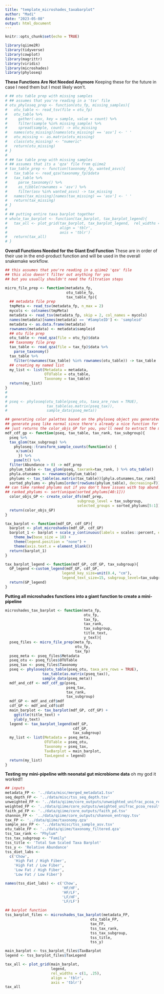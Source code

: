 ```yaml
---
title: "template_microshades_taxabarplot"
author: "Madi"
date: "2023-05-08"
output: html_document
---
```


```r
knitr::opts_chunk$set(echo = TRUE)
```

```r
library(qiime2R)
library(tidyverse)
library(cowplot)
library(magrittr)
library(viridis)
library(microshades)
library(phyloseq)
```

**These Functions Are Not Needed Anymore**
Keeping these for the future in case I need them but I most likely won't. 
```r
# ## otu table prep with missing samples 
# ## assumes that you're reading in a 'tsv' file 
# otu_phyloseq_prep <- function(otu_fp, missing_samples){
#   otu_table <- read_tsv(file = otu_fp)
#   otu_table %>% 
#     gather(-asv, key = sample, value = count) %>% 
#     filter(sample %in% missing_sample) %>% 
#     spread(sample, count) -> otu_missing
#   names(otu_missing)[names(otu_missing) == 'asv'] <- ' '
#   otu_missing <- as.matrix(otu_missing)
#   class(otu_missing) <- "numeric"
#   return(otu_missing)
# }
# 
# ## tax table prep with missing samples 
# ## assumes that its a 'qza' file from qiime2
# tax_table_prep <- function(taxonomy_fp, wanted_asvs){
#   tax_table <- read_qza(taxonomy_fp)$data 
#   tax_table %>% 
#     parse_taxonomy() %>% 
#     as_tibble(rownames = 'asv') %>%
#     filter(asv %in% wanted_asvs) -> tax_missing
#   names(tax_missing)[names(tax_missing) == 'asv'] <- ' '
#   return(tax_missing)
# }
# 
# ## putting entire taxa barplot together
# whole_tax_barplot <- function(tax_barplot, tax_barplot_legend){
#   tax_all <- plot_grid(tax_barplot, tax_barplot_legend,  rel_widths = c(1, .25),
#                        align = 'tblr',
#                        axis = 'tblr')
#   return(tax_all)
# }
```

**Overall Functions Needed for the Giant End Function**
These are in order of their use in the end-product function and will be used in the overall snakemake workflow. 
```r
## this assumes that you're reading in a qiime2 'qza' file
## this also doesn't filter out anything for you 
## but you usually shouldn't need the filtration steps

micro_file_prep <- function(metadata_fp,
                            otu_table_fp,
                            tax_table_fp){
  ## metadata file prep 
  tmpMeta <- read_tsv(metadata_fp, n_max = 2)
  mycols <- colnames(tmpMeta)
  metadata <- read_tsv(metadata_fp, skip = 2, col_names = mycols)
  names(metadata)[names(metadata) == '#SampleID'] <- 'sampleid'
  metadata <- as.data.frame(metadata)
  rownames(metadata) <- metadata$sampleid
  ## otu file prep
  otu_table <- read_qza(file = otu_fp)$data
  ## taxonomy file prep
  tax_table <- read_qza(file = tax_fp)$data %>% 
    parse_taxonomy()
  tax_table %>% 
    filter(rownames(tax_table) %in% rownames(otu_table)) -> tax_table
  ## creating my named list 
  my_list <- list(Metadata = metadata,
                  OTUTable = otu_table,
                  Taxonomy = tax_table)
  return(my_list)
}
# 
# 
# pseq <- phyloseq(otu_table(pseq_otu, taxa_are_rows = TRUE),
#                  tax_table(as.matrix(pseq_tax)),
#                  sample_data(pseq_meta))

## generating color palettes based on the phyloseq object you generated
## generate pseq like normal since there's already a nice function for it 
## just returns the color_objs_GP for you, you'll need to extract the mdf/cdf for the next function 
mdf_cdf_gp <- function(pseq, tax_table, tax_rank, tax_subgroup){
  pseq %>% 
  tax_glom(tax_subgroup) %>% 
    phyloseq::transform_sample_counts(function(x) {
     x/sum(x)
      }) %>% 
    psmelt() %>% 
  filter(Abundance > 0) -> mdf_prep
  phylum_table <- tax_glom(pseq, taxrank=tax_rank, ) %>% otu_table()
  phyla.otunames <- rownames(phylum_table)
  phylums <- tax_table(as.matrix(tax_table))[phyla.otunames,tax_rank]
  sorted_phylums <- phylums[order(rowSums(phylum_table), decreasing=T)]
## can take ranked phylums out if you don't have issues with top abund. phylums being repeated
## ranked_phylums <- sort(unique(sorted_phylums[40:1]))
  color_objs_GP <- create_color_dfs(mdf_prep,
                                 subgroup_level = tax_subgroup,
                                 selected_groups = sorted_phylums[5:1])
  return(color_objs_GP)
}

tax_barplot <- function(mdf_GP, cdf_GP){
  barplot <- plot_microshades(mdf_GP, cdf_GP)
  barplot_1 <- barplot + scale_y_continuous(labels = scales::percent, expand = expansion(0)) +
    theme_bw(base_size = 18) +
    theme(legend.position = "none") +
    theme(axis.text.x = element_blank())
  return(barplot_1)
}

tax_barplot_legend <- function(mdf_GP, cdf_GP, tax_subgroup){
  GP_legend <-custom_legend(mdf_GP, cdf_GP, 
                          legend_key_size=unit(0.4, "cm"),
                          legend_text_size=15, subgroup_level=tax_subgroup)
  return(GP_legend)
}

```

**Putting all microshades functions into a giant function to create a mini-pipeline**
```r
microshades_tax_barplot <- function(meta_fp, 
                                    otu_fp, 
                                    tax_fp,
                                    tax_rank, 
                                    tax_subgroup,
                                    title_text, 
                                    y_text){
  pseq_files <- micro_file_prep(meta_fp,
                                otu_fp,
                                tax_fp)
  pseq_meta <- pseq_files$Metadata
  pseq_otu <- pseq_files$OTUTable
  pseq_tax <- pseq_files$Taxonomy 
  pseq <- phyloseq(otu_table(pseq_otu, taxa_are_rows = TRUE),
                 tax_table(as.matrix(pseq_tax)),
                 sample_data(pseq_meta))
  mdf_and_cdf <- mdf_cdf_gp(pseq, 
                            pseq_tax, 
                            tax_rank, 
                            tax_subgroup)
  mdf_GP <- mdf_and_cdf$mdf
  cdf_GP <- mdf_and_cdf$cdf
  main_barplot <- tax_barplot(mdf_GP, cdf_GP) +
    ggtitle(title_text) +
    ylab(y_text)
  legend <- tax_barplot_legend(mdf_GP, 
                               cdf_GP, 
                               tax_subgroup)
  my_list <- list(Metadata = pseq_meta,
                  OTUTable = pseq_otu,
                  Taxonomy = pseq_tax,
                  TaxBarplot = main_barplot,
                  TaxLegend = legend)
  return(my_list)
}
```

**Testing my mini-pipeline with neonatal gut microbiome data**
oh my god it worked!!
```r
## inputs
metadata_FP <- '../data/misc/merged_metadata1.tsv'
seq_depth_FP <- '../data/misc/tss_seq_depth.tsv'
unweighted_FP <- '../data/qiime/core_outputs/unweighted_unifrac_pcoa_results.qza'
weighted_FP <- '../data/qiime/core_outputs/weighted_unifrac_pcoa_results.qza'
faith_pd_FP <- '../data/qiime/core_outputs/faith_pd.tsv'
shannon_FP <- '../data/qiime/core_outputs/shannon_entropy.tsv'
tax_FP <- '../data/qiime/taxonomy.qza'
sample_asv_FP <- '../data/misc/tss_sample_asv.tsv'
otu_table_FP <- '../data/qiime/taxonomy_filtered.qza'
tss_tax_rank <- "Phylum"
tss_tax_subgroup <- "Family"
tss_title <- 'Total Sum Scaled Taxa Barplot'
tss_y <- 'Relative Abundance'
tss_diet_labs <- 
  c('Chow', 
    'High Fat / High Fiber', 
    'High Fat / Low Fiber', 
    'Low Fat / High Fiber', 
    'Low Fat / Low Fiber')

names(tss_diet_labs) <- c('Chow', 
                          'HF/HF', 
                          'HF/LF', 
                          'LF/HF', 
                          'LF/LF')

## barplot function
tss_barplot_files <- microshades_tax_barplot(metadata_FP, 
                                       otu_table_FP, 
                                       tax_FP,
                                       tss_tax_rank, 
                                       tss_tax_subgroup,
                                       tss_title, 
                                       tss_y) 

main_barplot <- tss_barplot_files$TaxBarplot
legend <- tss_barplot_files$TaxLegend

tax_all <- plot_grid(main_barplot, 
                     legend,  
                     rel_widths = c(1, .25),
                     align = 'tblr',
                     axis = 'tblr')
tax_all
```


